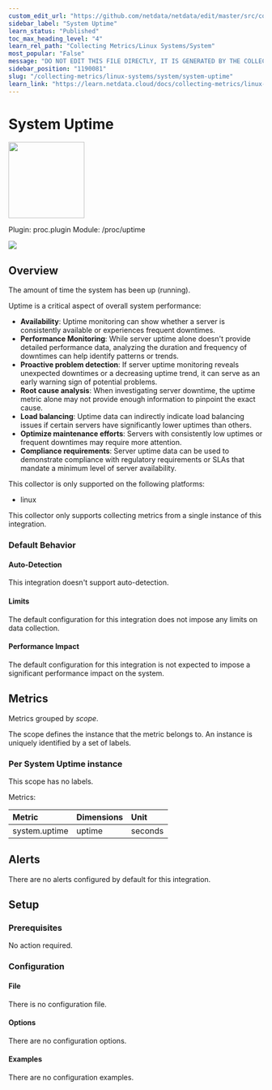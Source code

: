 ```yaml
---
custom_edit_url: "https://github.com/netdata/netdata/edit/master/src/collectors/proc.plugin/metadata.yaml"
sidebar_label: "System Uptime"
learn_status: "Published"
toc_max_heading_level: "4"
learn_rel_path: "Collecting Metrics/Linux Systems/System"
most_popular: "False"
message: "DO NOT EDIT THIS FILE DIRECTLY, IT IS GENERATED BY THE COLLECTOR'S metadata.yaml FILE"
sidebar_position: "1190081"
slug: "/collecting-metrics/linux-systems/system/system-uptime"
learn_link: "https://learn.netdata.cloud/docs/collecting-metrics/linux-systems/system/system-uptime"
---
```



# System Uptime


<img src="https://netdata.cloud/img/linuxserver.svg" width="150"/>


Plugin: proc.plugin
Module: /proc/uptime

<img src="https://img.shields.io/badge/maintained%20by-Netdata-%2300ab44" />

## Overview

The amount of time the system has been up (running).

Uptime is a critical aspect of overall system performance:

- **Availability**: Uptime monitoring can show whether a server is consistently available or experiences frequent downtimes.
- **Performance Monitoring**: While server uptime alone doesn't provide detailed performance data, analyzing the duration and frequency of downtimes can help identify patterns or trends.
- **Proactive problem detection**: If server uptime monitoring reveals unexpected downtimes or a decreasing uptime trend, it can serve as an early warning sign of potential problems.
- **Root cause analysis**: When investigating server downtime, the uptime metric alone may not provide enough information to pinpoint the exact cause.
- **Load balancing**: Uptime data can indirectly indicate load balancing issues if certain servers have significantly lower uptimes than others.
- **Optimize maintenance efforts**: Servers with consistently low uptimes or frequent downtimes may require more attention.
- **Compliance requirements**: Server uptime data can be used to demonstrate compliance with regulatory requirements or SLAs that mandate a minimum level of server availability.




This collector is only supported on the following platforms:

- linux

This collector only supports collecting metrics from a single instance of this integration.


### Default Behavior

#### Auto-Detection

This integration doesn't support auto-detection.

#### Limits

The default configuration for this integration does not impose any limits on data collection.

#### Performance Impact

The default configuration for this integration is not expected to impose a significant performance impact on the system.


## Metrics

Metrics grouped by *scope*.

The scope defines the instance that the metric belongs to. An instance is uniquely identified by a set of labels.



### Per System Uptime instance



This scope has no labels.

Metrics:

| Metric | Dimensions | Unit |
|:------|:----------|:----|
| system.uptime | uptime | seconds |



## Alerts

There are no alerts configured by default for this integration.


## Setup

### Prerequisites

No action required.

### Configuration

#### File

There is no configuration file.
#### Options



There are no configuration options.

#### Examples
There are no configuration examples.


